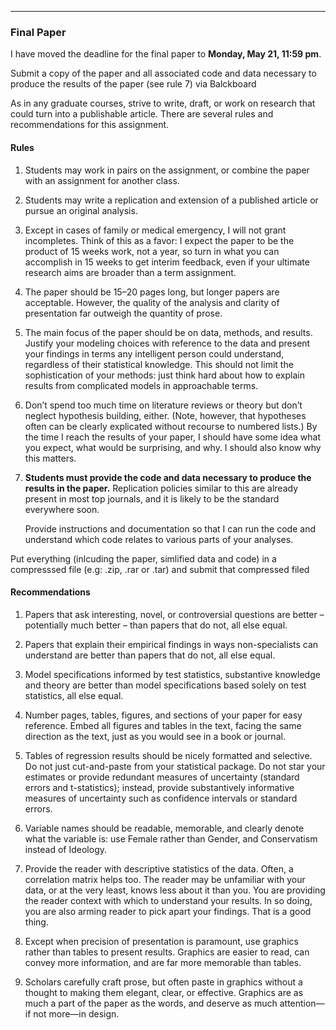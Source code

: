 *** 

### Final Paper


I have moved the deadline for the final paper to  **Monday, May  21, 11:59 pm**.

Submit a copy of the paper and all associated code and data necessary to produce the results of the paper (see rule 7) via Balckboard

As in any graduate courses, strive to write, draft, or work on research that could turn into a publishable article.
There are several rules and recommendations for this assignment.

#### Rules

1. Students may work in pairs  on the assignment, or combine the paper with an assignment for another class.

2. Students may write a replication and extension of a published article or pursue an original analysis.
   

3. Except in cases of family or medical emergency, I will not grant incompletes.
   Think of this as a favor: I expect the paper to be the product of
   15 weeks work, not a year, so turn in what you can accomplish in 15 weeks to get interim feedback, even if your ultimate research aims are broader than a term assignment.

4. The paper should be 15--20 pages long, but longer papers are acceptable.
   However, the quality of the analysis and clarity of presentation far outweigh the quantity of prose.

5. The main focus of the paper should be on data, methods, and results.
   Justify your modeling choices with reference to the data and present your findings in terms any intelligent person could understand, regardless of their statistical knowledge.
   This should not limit the sophistication of your methods: just think hard about how to explain results from complicated models in approachable terms.

6. Don’t spend too much time on literature reviews or theory but don’t neglect hypothesis building, either. (Note, however, that hypotheses often can be clearly
   explicated without recourse to numbered lists.) By the time I reach the results of
   your paper, I should have some idea what you expect, what would be surprising,
   and why. I should also know why this matters.

7. **Students must provide the code and data necessary to produce the results in the paper.**
   Replication policies similar to this are already present in most top journals, and it is likely to be the standard everywhere soon.
   
   Provide instructions and documentation so that I can run the code and understand which code relates to various parts of your analyses. 
   
Put everything (inlcuding the paper, simlified data and  code) in a compresssed file (e.g: .zip, .rar or .tar) and submit that compressed filed   

#### Recommendations

1. Papers that ask interesting, novel, or controversial questions are better – potentially much better – than papers that do not, all else equal.

2. Papers that explain their empirical findings in ways non-specialists can understand are better than papers that do not, all else equal.

3. Model specifications informed by test statistics, substantive knowledge and theory are better than model specifications based solely on test statistics, all else equal.

4. Number pages, tables, figures, and sections of your paper for easy reference.
   Embed all figures and tables in the text, facing the same direction as the text,
   just as you would see in a book or journal.
   
5. Tables of regression results should be nicely formatted and selective.
   Do not just cut-and-paste from your statistical package. Do not star your estimates or provide redundant measures of uncertainty
   (standard errors and t-statistics); instead, provide substantively informative measures of uncertainty such as confidence
   intervals or standard errors.
   
6. Variable names should be readable, memorable, and clearly denote what the variable
   is: use Female rather than Gender, and Conservatism instead of Ideology.

7. Provide the reader with descriptive statistics of the data.
   Often, a correlation matrix helps too.
   The reader may be unfamiliar with your data, or at the very least, knows less about it than you.
   You are providing the reader context with which to understand your results.
   In so doing, you are also arming reader to pick apart your findings.
   That is a good thing.
   
8. Except when precision of presentation is paramount, use graphics rather than tables to present results.
   Graphics are easier to read, can convey more information, and are far more memorable than tables.

9. Scholars carefully craft prose, but often paste in graphics without a thought to making them elegant, clear, or effective.
   Graphics are as much a part of the paper as the words, and deserve as much attention---if not more---in design.

<!---
10. Start the paper immediately. Ideally, you should start the class with a research topic in mind.
   
11. If you have not done original quantitative research before, you will be surprised how long it takes to get original data.
If you are doing a replication, you will be surprised how hard it can be to get a replication dataset.

--->
